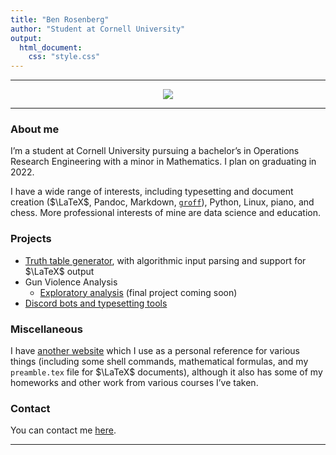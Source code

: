 ```yaml
---
title: "Ben Rosenberg"
author: "Student at Cornell University"
output: 
  html_document:
    css: "style.css"
---
```


---

<center>

![](pfp.jpg)

</center>

---



### About me


I'm a student at Cornell University pursuing a bachelor's in Operations Research Engineering with a minor in Mathematics. I plan on graduating in 2022.

I have a wide range of interests, including typesetting and document creation ($\LaTeX$, Pandoc, Markdown, [`groff`](https://en.m.wikipedia.org/wiki/Groff_(software))), Python, Linux, piano, and chess. More professional interests of mine are data science and education.

### Projects

 - [Truth table generator](https://github.com/benrosenberg/truth-table-generator), with algorithmic input parsing and support for $\LaTeX$ output
 - Gun Violence Analysis
   - [Exploratory analysis](https://benrosenberg.info/Gun-Violence-Analysis) (final project coming soon)
 - [Discord bots and typesetting tools](https://github.com/integralLeft)

### Miscellaneous

I have [another website](https://gute.pw) which I use as a personal reference for various things (including some shell commands, mathematical formulas, and my `preamble.tex` file for $\LaTeX$ documents), although it also has some of my homeworks and other work from various courses I've taken. 

### Contact

You can contact me [here](mailto:bar94@cornell.edu).

---
